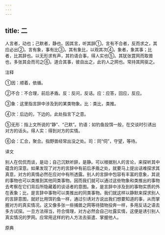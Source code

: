 ```yaml
---
---
---
```

title: 二
---



人言者，动也；己默者，静也。因其言，听其辞①。言有不合者，反而求之，其应必出②。言有象，事有比③。其有象比，以观其次④。象者，象其事；比者，比其辞也。以无形求有声，其钓语合事，得人实也⑤。其犹张罝网而取兽也，多张其会而司之⑥。道合其事，彼自出之，此钓人之网也。常持其网驱之。

注释

①因：顺着，依循。

②不合：不合理，前后矛盾。反：反问，反诘。应：应答，回应，反应。

③象：这里指言辞中涉及到的某类物象。比：类比，类推。

④次：后边的，下边的。此处指言下之意。

⑤无形：指上文所说的“静”、“己默”。钓语：如钓鱼投饵一般，在交谈时引诱出对方的话头。得人实：得到对方的实情。

⑥会：汇合，聚合。指野兽经常出没之处。司：同“伺”，守望，等待。

译文

别人在侃侃而谈，是动；自己沉默听辞，是静。可以根据别人的言论，来探听其中蕴含的深意。如果发现了对方的言辞中有前后矛盾之处，就要马上提出诘难探求其真意，对方的真情必然在应对中有所透露。别人的言辞中包容有丰富的意象，其说的事物也可以类推到其他同类事物。因而我们就可以通过这些物象和类推出的事物去考察在它们背后所隐藏着的谈话者的意图。象，是言辞中涉及到的事物实质的外在表象；比，是言辞中事物可以类推出的同类事物。我们就这样以静默来探求别人的言辞意图，就好比用饵钓鱼一样，通过引诱对方说出我们想要知道的事，从而掌握对方的真实情况。这又像多张一些捕兽之网等待猎物投奔一样，多用反诘之语去多方试探。一旦方法得当，符合情理，对方必然会自己吐露实情，这便是诱引别人真实情况的罗网。应常用这样的钓人方法去驱遣、掌握他人。

原典